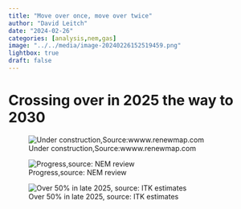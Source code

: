 ```yaml
---
title: "Move over once, move over twice"
author: "David Leitch"
date: "2024-02-26"
categories: [analysis,nem,gas]
image: "../../media/image-20240226152519459.png"
lightbox: true
draft: false
---
```




# Crossing over in 2025  the way to 2030

![Under construction,Source:wwww.renewmap.com](../../media/image-20240226150501686.png)

![Progress,source: NEM review ](../../media/image-20240226152359296.png)

![Over 50% in late 2025, source: ITK estimates](../../media/image-20240226152519459.png)